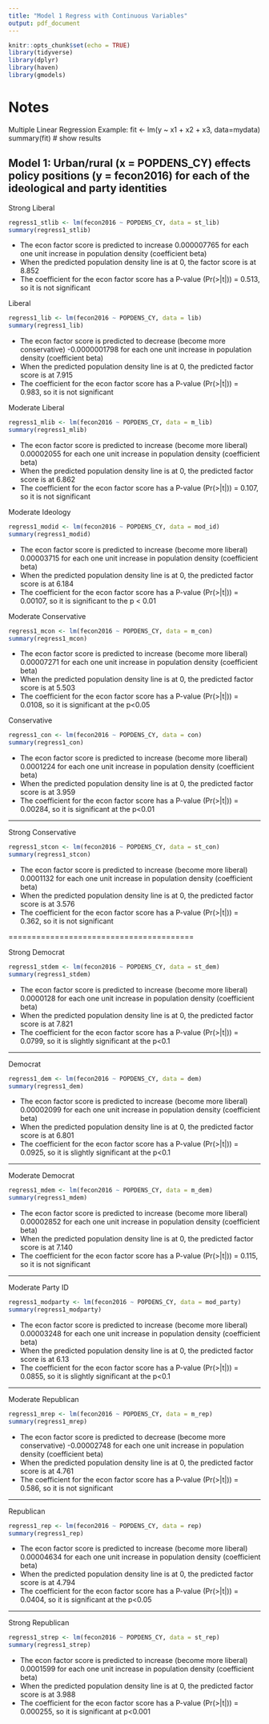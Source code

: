 ```yaml
---
title: "Model 1 Regress with Continuous Variables"
output: pdf_document
---
```


```r
knitr::opts_chunk$set(echo = TRUE)
library(tidyverse)
library(dplyr)
library(haven)
library(gmodels)
```

# Notes



Multiple Linear Regression Example:
fit <- lm(y ~ x1 + x2 + x3, data=mydata)
summary(fit) # show results

## Model 1: Urban/rural (x = POPDENS_CY) effects policy positions (y = fecon2016) for each of the ideological and party identities

Strong Liberal
```r
regress1_stlib <- lm(fecon2016 ~ POPDENS_CY, data = st_lib)
summary(regress1_stlib)
```
* The econ factor score is predicted to increase 0.000007765 for each one unit increase in population density (coefficient beta)
* When the predicted population density line is at 0, the factor score is at 8.852
* The coefficient for the econ factor score has a P-value (Pr(>|t|)) = 0.513, so it is not significant

Liberal
```r
regress1_lib <- lm(fecon2016 ~ POPDENS_CY, data = lib)
summary(regress1_lib)
```
* The econ factor score is predicted to decrease (become more conservative) -0.0000001798 for each one unit increase in population density (coefficient beta)
* When the predicted population density line is at 0, the predicted factor score is at 7.915
* The coefficient for the econ factor score has a P-value (Pr(>|t|)) = 0.983, so it is not significant

Moderate Liberal
```r
regress1_mlib <- lm(fecon2016 ~ POPDENS_CY, data = m_lib)
summary(regress1_mlib)
```
* The econ factor score is predicted to increase (become more liberal) 0.00002055 for each one unit increase in population density (coefficient beta)
* When the predicted population density line is at 0, the predicted factor score is at 6.862
* The coefficient for the econ factor score has a P-value (Pr(>|t|)) = 0.107, so it is not significant

Moderate Ideology
```r
regress1_modid <- lm(fecon2016 ~ POPDENS_CY, data = mod_id)
summary(regress1_modid)
```
* The econ factor score is predicted to increase (become more liberal) 0.00003715 for each one unit increase in population density (coefficient beta)
* When the predicted population density line is at 0, the predicted factor score is at 6.184
* The coefficient for the econ factor score has a P-value (Pr(>|t|)) = 0.00107, so it is significant to the p < 0.01

Moderate Conservative
```r
regress1_mcon <- lm(fecon2016 ~ POPDENS_CY, data = m_con)
summary(regress1_mcon)
```
* The econ factor score is predicted to increase (become more liberal) 0.00007271 for each one unit increase in population density (coefficient beta)
* When the predicted population density line is at 0, the predicted factor score is at 5.503
* The coefficient for the econ factor score has a P-value (Pr(>|t|)) = 0.0108, so it is significant at the p<0.05

Conservative
```r
regress1_con <- lm(fecon2016 ~ POPDENS_CY, data = con)
summary(regress1_con)
```
* The econ factor score is predicted to increase (become more liberal) 0.0001224 for each one unit increase in population density (coefficient beta)
* When the predicted population density line is at 0, the predicted factor score is at 3.959
* The coefficient for the econ factor score has a P-value (Pr(>|t|)) = 0.00284, so it is significant at the p<0.01

---------------------------------------------------------

Strong Conservative
```r
regress1_stcon <- lm(fecon2016 ~ POPDENS_CY, data = st_con)
summary(regress1_stcon)
```
* The econ factor score is predicted to increase (become more liberal) 0.0001132 for each one unit increase in population density (coefficient beta)
* When the predicted population density line is at 0, the predicted factor score is at 3.576
* The coefficient for the econ factor score has a P-value (Pr(>|t|)) = 0.362, so it is not significant

========================================

Strong Democrat
```r
regress1_stdem <- lm(fecon2016 ~ POPDENS_CY, data = st_dem)
summary(regress1_stdem)
```
* The econ factor score is predicted to increase (become more liberal) 0.0000128 for each one unit increase in population density (coefficient beta)
* When the predicted population density line is at 0, the predicted factor score is at 7.821
* The coefficient for the econ factor score has a P-value (Pr(>|t|)) = 0.0799, so it is slightly significant at the p<0.1

----------------------------------------------

Democrat
```r
regress1_dem <- lm(fecon2016 ~ POPDENS_CY, data = dem)
summary(regress1_dem)
```
* The econ factor score is predicted to increase (become more liberal) 0.00002099 for each one unit increase in population density (coefficient beta)
* When the predicted population density line is at 0, the predicted factor score is at 6.801
* The coefficient for the econ factor score has a P-value (Pr(>|t|)) = 0.0925, so it is slightly significant at the p<0.1

---------------------------------------------------

Moderate Democrat
```r
regress1_mdem <- lm(fecon2016 ~ POPDENS_CY, data = m_dem)
summary(regress1_mdem)
```
* The econ factor score is predicted to increase (become more liberal) 0.00002852 for each one unit increase in population density (coefficient beta)
* When the predicted population density line is at 0, the predicted factor score is at 7.140
* The coefficient for the econ factor score has a P-value (Pr(>|t|)) = 0.115, so it is not significant

-------------------------------------------

Moderate Party ID
```r
regress1_modparty <- lm(fecon2016 ~ POPDENS_CY, data = mod_party)
summary(regress1_modparty)
```
* The econ factor score is predicted to increase (become more liberal) 0.00003248 for each one unit increase in population density (coefficient beta)
* When the predicted population density line is at 0, the predicted factor score is at 6.13
* The coefficient for the econ factor score has a P-value (Pr(>|t|)) = 0.0855, so it is slightly significant at the p<0.1

---------------------------------------

Moderate Republican
```r
regress1_mrep <- lm(fecon2016 ~ POPDENS_CY, data = m_rep)
summary(regress1_mrep)
```
* The econ factor score is predicted to decrease (become more conservative) -0.00002748 for each one unit increase in population density (coefficient beta)
* When the predicted population density line is at 0, the predicted factor score is at 4.761
* The coefficient for the econ factor score has a P-value (Pr(>|t|)) = 0.586, so it is not significant

-------------------------------------------------

Republican
```r
regress1_rep <- lm(fecon2016 ~ POPDENS_CY, data = rep)
summary(regress1_rep)
```
* The econ factor score is predicted to increase (become more liberal) 0.00004634 for each one unit increase in population density (coefficient beta)
* When the predicted population density line is at 0, the predicted factor score is at 4.794
* The coefficient for the econ factor score has a P-value (Pr(>|t|)) = 0.0404, so it is significant at the p<0.05

-------------------------------------------------------

Strong Republican
```r
regress1_strep <- lm(fecon2016 ~ POPDENS_CY, data = st_rep)
summary(regress1_strep)
```
* The econ factor score is predicted to increase (become more liberal) 0.0001599 for each one unit increase in population density (coefficient beta)
* When the predicted population density line is at 0, the predicted factor score is at 3.988
* The coefficient for the econ factor score has a P-value (Pr(>|t|)) = 0.000255, so it is significant at p<0.001

